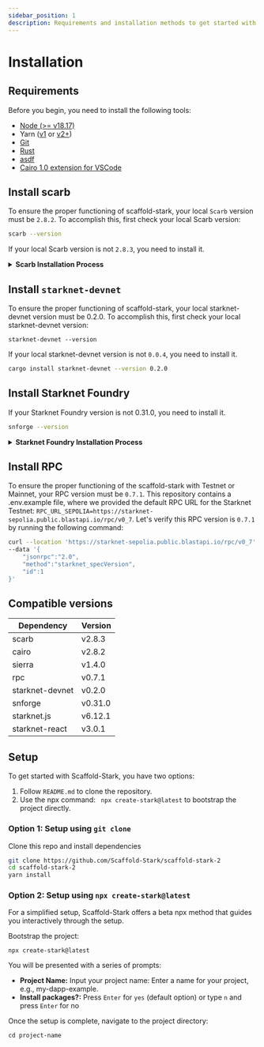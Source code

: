 ```yaml
---
sidebar_position: 1
description: Requirements and installation methods to get started with Scaffold Stark.
---
```


# Installation

## Requirements

Before you begin, you need to install the following tools:

- [Node (>= v18.17)](https://nodejs.org/en/download/)
- Yarn ([v1](https://classic.yarnpkg.com/en/docs/install/) or [v2+](https://yarnpkg.com/getting-started/install))
- [Git](https://git-scm.com/downloads)
- [Rust](https://www.rust-lang.org/tools/install)
- [asdf](https://asdf-vm.com/guide/getting-started.html)
- [Cairo 1.0 extension for VSCode](https://marketplace.visualstudio.com/items?itemName=starkware.cairo1)

## Install scarb

To ensure the proper functioning of scaffold-stark, your local `Scarb` version must be `2.8.2`. To accomplish this, first check your local Scarb version:

```sh
scarb --version
```

If your local Scarb version is not `2.8.3`, you need to install it.

<details>
<summary><b>Scarb Installation Process</b></summary>

To install Scarb, please refer to the [installation instructions](https://docs.swmansion.com/scarb/download).
We strongly recommend that you install
Scarb via [asdf](https://docs.swmansion.com/scarb/download.html#install-via-asdf), a CLI tool that can manage
multiple language runtime versions on a per-project basis.
This will ensure that the version of Scarb you use to work on a project always matches the one defined in the
project settings, avoiding problems related to version mismatches.

Please refer to the [asdf documentation](https://asdf-vm.com/guide/getting-started.html) to install all
prerequisites.

Once you have `asdf` installed locally, you can download Scarb plugin with the following command:

```bash
asdf plugin add scarb
```

This will allow you to download specific versions. You can choose the same version as the Dojo's Cairo version, for example, 2.6.5, with the following command:

```bash
asdf install scarb 2.8.3
```

and set a global version:

```bash
asdf global scarb 2.8.3
```

Otherwise, you can simply run the following command in your terminal, and follow the onscreen instructions. This
will install the version `2.8.3` of Scarb.

```bash
curl --proto '=https' --tlsv1.2 -sSf https://docs.swmansion.com/scarb/install.sh | sh -s -- -v 2.8.2
```

</details>

## Install `starknet-devnet`

To ensure the proper functioning of scaffold-stark, your local starknet-devnet version must be 0.2.0.
To accomplish this, first check your local starknet-devnet version:

```
starknet-devnet --version
```

If your local starknet-devnet version is not `0.0.4`, you need to install it.

```sh
cargo install starknet-devnet --version 0.2.0
```

## Install Starknet Foundry

If your Starknet Foundry version is not 0.31.0, you need to install it.

```sh
snforge --version
```

<details>
<summary><b>Starknet Foundry Installation Process</b></summary>

To install Starknet Foundry, please refer to the [installation instructions](https://foundry-rs.github.io/starknet-foundry/getting-started/installation.html#installation-via-asdf).
We strongly recommend that you install Scarb via [asdf](https://docs.swmansion.com/scarb/download.html#install-via-asdf).

Once you have `asdf` installed locally, you can download Scarb plugin with the following command:

```bash
asdf plugin add starknet-foundry
```

This will allow you to download specific versions.

```bash
asdf install starknet-foundry 0.31.0
```

and set a global version:

```bash
asdf global starknet-foundry 0.31.0
```

</details>

## Install RPC

To ensure the proper functioning of the scaffold-stark with Testnet or Mainnet, your RPC version must be `0.7.1`. This repository contains a .env.example file, where we provided the default RPC URL for the Starknet Testnet: `RPC_URL_SEPOLIA=https://starknet-sepolia.public.blastapi.io/rpc/v0_7`. Let's verify this RPC version is `0.7.1` by running the following command:

```sh
curl --location 'https://starknet-sepolia.public.blastapi.io/rpc/v0_7' \
--data '{
    "jsonrpc":"2.0",
    "method":"starknet_specVersion",
    "id":1
}'
```

## Compatible versions

| Dependency      | Version |
| --------------- | ------- |
| scarb           | v2.8.3  |
| cairo           | v2.8.2  |
| sierra          | v1.4.0  |
| rpc             | v0.7.1  |
| starknet-devnet | v0.2.0  |
| snforge         | v0.31.0 |
| starknet.js     | v6.12.1 |
| starknet-react  | v3.0.1  |

## Setup

To get started with Scaffold-Stark, you have two options:

1. Follow `README.md` to clone the repository.
2. Use the npx command: ` npx create-stark@latest` to bootstrap the project directly.

### Option 1: Setup using `git clone`

Clone this repo and install dependencies

```bash
git clone https://github.com/Scaffold-Stark/scaffold-stark-2
cd scaffold-stark-2
yarn install
```

### Option 2: Setup using `npx create-stark@latest`

For a simplified setup, Scaffold-Stark offers a beta npx method that guides you interactively through the setup.

Bootstrap the project:

```
npx create-stark@latest
```

You will be presented with a series of prompts:

- **Project Name:** Input your project name: Enter a name for your project, e.g., my-dapp-example.
- **Install packages?:** Press `Enter` for `yes` (default option) or type `n` and press `Enter` for no

Once the setup is complete, navigate to the project directory:

```
cd project-name
```
